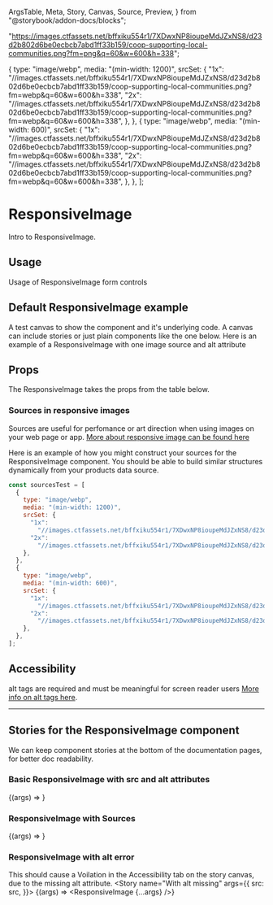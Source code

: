   ArgsTable,
  Meta,
  Story,
  Canvas,
  Source,
  Preview,
} from "@storybook/addon-docs/blocks";

<!-- Set up some src, alt and sources props to pass into the component -->
  "https://images.ctfassets.net/bffxiku554r1/7XDwxNP8ioupeMdJZxNS8/d23d2b802d6be0ecbcb7abd1ff33b159/coop-supporting-local-communities.png?fm=png&q=60&w=600&h=338";


  {
    type: "image/webp",
    media: "(min-width: 1200)",
    srcSet: {
      "1x":
        "//images.ctfassets.net/bffxiku554r1/7XDwxNP8ioupeMdJZxNS8/d23d2b802d6be0ecbcb7abd1ff33b159/coop-supporting-local-communities.png?fm=webp&amp;q=60&amp;w=600&amp;h=338",
      "2x":
        "//images.ctfassets.net/bffxiku554r1/7XDwxNP8ioupeMdJZxNS8/d23d2b802d6be0ecbcb7abd1ff33b159/coop-supporting-local-communities.png?fm=webp&amp;q=60&amp;w=600&amp;h=338",
    },
  },
  {
    type: "image/webp",
    media: "(min-width: 600)",
    srcSet: {
      "1x":
        "//images.ctfassets.net/bffxiku554r1/7XDwxNP8ioupeMdJZxNS8/d23d2b802d6be0ecbcb7abd1ff33b159/coop-supporting-local-communities.png?fm=webp&amp;q=60&amp;w=600&amp;h=338",
      "2x":
        "//images.ctfassets.net/bffxiku554r1/7XDwxNP8ioupeMdJZxNS8/d23d2b802d6be0ecbcb7abd1ff33b159/coop-supporting-local-communities.png?fm=webp&amp;q=60&amp;w=600&amp;h=338",
    },
  },
];


<!-- Add base Meta for each story,
     meta like args can be overridden at story level if required -->
<Meta title="Elements/ResponsiveImage" component={ResponsiveImage} />

<!--- Start content -->
# ResponsiveImage
Intro to ResponsiveImage.

## Usage
Usage of ResponsiveImage form controls

## Default ResponsiveImage example
A test canvas to show the component and it's underlying code.
A canvas can include stories or just plain components like the one below.
Here is an example of a ResponsiveImage with one image source and alt attribute
<Canvas>
  <ResponsiveImage src={src} alt={alt}/>
</Canvas>

## Props
<p>The ResponsiveImage takes the props from the table below.</p>
<ArgsTable components={{ ResponsiveImage: ResponsiveImage }} />

### Sources in responsive images
Sources are useful for perfomance or art direction when using images on your web page or app.
[More about responsive image can be found here](https://developer.mozilla.org/en-US/docs/Learn/HTML/Multimedia_and_embedding/Responsive_images)


Here is an example of how you might construct your sources for the ResponsiveImage component.  You should be able to build similar structures dynamically from your products data source.
```js
const sourcesTest = [
  {
    type: "image/webp",
    media: "(min-width: 1200)",
    srcSet: {
      "1x":
        "//images.ctfassets.net/bffxiku554r1/7XDwxNP8ioupeMdJZxNS8/d23d2b802d6be0ecbcb7abd1ff33b159/coop-supporting-local-communities.png?fm=webp&amp;q=60&amp;w=600&amp;h=338",
      "2x":
        "//images.ctfassets.net/bffxiku554r1/7XDwxNP8ioupeMdJZxNS8/d23d2b802d6be0ecbcb7abd1ff33b159/coop-supporting-local-communities.png?fm=webp&amp;q=60&amp;w=600&amp;h=338",
    },
  },
  {
    type: "image/webp",
    media: "(min-width: 600)",
    srcSet: {
      "1x":
        "//images.ctfassets.net/bffxiku554r1/7XDwxNP8ioupeMdJZxNS8/d23d2b802d6be0ecbcb7abd1ff33b159/coop-supporting-local-communities.png?fm=webp&amp;q=60&amp;w=600&amp;h=338",
      "2x":
        "//images.ctfassets.net/bffxiku554r1/7XDwxNP8ioupeMdJZxNS8/d23d2b802d6be0ecbcb7abd1ff33b159/coop-supporting-local-communities.png?fm=webp&amp;q=60&amp;w=600&amp;h=338",
    },
  },
];
```
## Accessibility
alt tags are required and must be meaningful for screen reader users
[More info on alt tags here](https://www.w3.org/QA/Tips/altAttribute).
<hr />

## Stories for the ResponsiveImage component

We can keep component stories at the bottom of the documentation pages, for better doc readability.

### Basic ResponsiveImage with src and alt attributes
<Canvas>
  <Story name="Basic"
    args={{
      src: src,
      alt: alt,
    }}>
    {(args) => <ResponsiveImage {...args} />}
  </Story>
</Canvas>

### ResponsiveImage with Sources
<Canvas>
  <Story name="With Sources"
    args={{
      src: src,
      alt: alt,
      sources: sourcesTest,
    }}>
    {(args) => <ResponsiveImage {...args} />}
  </Story>
</Canvas>

### ResponsiveImage with alt error
This should cause a Voilation in the Accessibility tab on the story canvas, due to the missing alt attribute.
<Canvas>
  <Story name="With alt missing"
    args={{
      src: src,
    }}>
    {(args) => <ResponsiveImage {...args} />}
  </Story>
</Canvas>